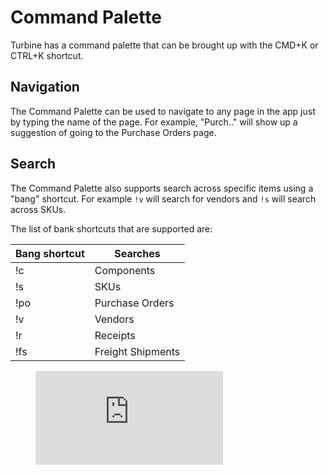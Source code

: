 # Command Palette

Turbine has a command palette that can be brought up with the CMD+K or CTRL+K shortcut. 

## Navigation

The Command Palette can be used to navigate to any page in the app just by typing the name of the page. For example, "Purch.." will show up a suggestion of going to the Purchase Orders page.

## Search

The Command Palette also supports search across specific items using a "bang" shortcut. For example `!v` will search for vendors and `!s` will search across SKUs. 

The list of bank shortcuts that are supported are:

| Bang shortcut | Searches          |
|---------------|-------------------|
| !c            | Components        |
| !s            | SKUs              |
| !po           | Purchase Orders   |
| !v            | Vendors           |
| !r            | Receipts          |
| !fs           | Freight Shipments |

<figure class="video_container">
<iframe 
  src="https://www.loom.com/embed/b2f6da7aac064dddad1e5acf5253c6a4?sid=fbe830ea-3c6e-4a8f-97ac-9ca109a72ba1" 
  frameborder="0" 
  webkitallowfullscreen 
  mozallowfullscreen 
  allowfullscreen 
  style={{
    position: "absolute", 
    top: 0, 
    left: 0, 
    width: "100%", 
    height: "100%"
  }}
></iframe>
</figure>

